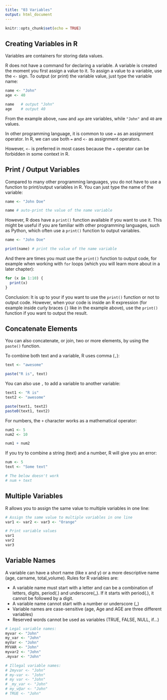 ```yaml
---
title: "03 Variables"
output: html_document
---
```


```r
knitr::opts_chunk$set(echo = TRUE)
```

## Creating Variables in R

Variables are containers for storing data values.

R does not have a command for declaring a variable. A variable is created the moment you first assign a value to it. To assign a value to a variable, use the `<-` sign. To output (or print) the variable value, just type the variable name:

```r
name <- "John"
age <- 40

name   # output "John"
age    # output 40
```

From the example above, `name` and `age` are variables, while `"John"` and `40` are values.

In other programming language, it is common to use `=` as an assignment operator. In R, we can use both `=` and `<-` as assignment operators.

However, `<-` is preferred in most cases because the `=` operator can be forbidden in some context in R.

## Print / Output Variables

Compared to many other programming languages, you do not have to use a function to print/output variables in R. You can just type the name of the variable:

```r
name <- "John Doe"

name # auto-print the value of the name variable
```

However, R does have a `print()` function available if you want to use it. This might be useful if you are familiar with other programming languages, such as Python, which often use a `print()` function to output variables.

```r
name <- "John Doe"

print(name) # print the value of the name variable
```

And there are times you must use the `print()` function to output code, for example when working with `for` loops (which you will learn more about in a later chapter):

```r
for (x in 1:10) {
  print(x)
}
```

Conclusion: It is up to your if you want to use the `print()` function or not to output code. However, when your code is inside an R expression (for example inside curly braces `{}` like in the example above), use the `print()` function if you want to output the result.

## Concatenate Elements

You can also concatenate, or join, two or more elements, by using the `paste()` function.

To combine both text and a variable, R uses comma (`,`):

```r
text <- "awesome"

paste("R is", text)
```

You can also use `,` to add a variable to another variable:

```r
text1 <- "R is"
text2 <- "awesome"

paste(text1, text2)
paste0(text1, text2)
```

For numbers, the `+` character works as a mathematical operator:

```r
num1 <- 5
num2 <- 10

num1 + num2
```

If you try to combine a string (text) and a number, R will give you an error:

```r
num <- 5
text <- "Some text"

# The below doesn't work
# num + text
```

## Multiple Variables

R allows you to assign the same value to multiple variables in one line:

```r
# Assign the same value to multiple variables in one line
var1 <- var2 <- var3 <- "Orange"

# Print variable values
var1
var2
var3
```

## Variable Names

A variable can have a short name (like x and y) or a more descriptive name (age, carname, total_volume). Rules for R variables are:

-   A variable name must start with a letter and can be a combination of letters, digits, period(.) and underscore(\_). If it starts with period(.), it cannot be followed by a digit.
-   A variable name cannot start with a number or underscore (\_)
-   Variable names are case-sensitive (age, Age and AGE are three different variables)
-   Reserved words cannot be used as variables (TRUE, FALSE, NULL, if...)

```r
# Legal variable names:
myvar <- "John"
my_var <- "John"
myVar <- "John"
MYVAR <- "John"
myvar2 <- "John"
.myvar <- "John"

# Illegal variable names:
# 2myvar <- "John"
# my-var <- "John"
# my var <- "John"
# _my_var <- "John"
# my_v@ar <- "John"
# TRUE <- "John"
```
